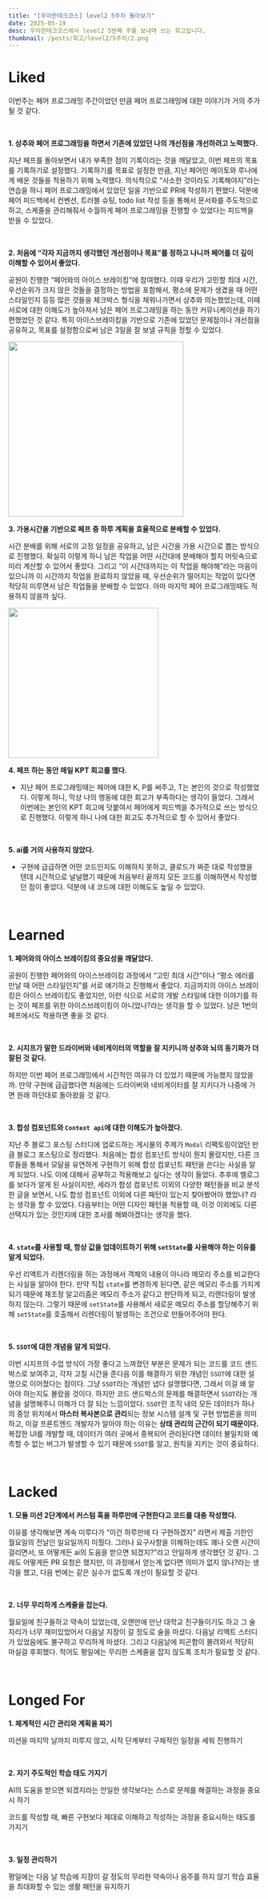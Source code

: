 ```yaml
---
title: "[우아한테크코스] level2 5주차 돌아보기"
date: 2025-05-19
desc: 우아한테크코스에서 level2 5번째 주를 보내며 쓰는 회고입니다.
thumbnail: /posts/회고/level2/5주차/2.png
---
```


# Liked

이번주는 페어 프로그래밍 주간이었던 만큼 페어 프로그래밍에 대한 이야기가 거의 주가 될 것 같다.

<br />

**1\. 상추와 페어 프로그래밍을 하면서 기존에 있었던 나의 개선점을 개선하려고 노력했다.**

지난 페프를 돌아보면서 내가 부족한 점이 기록이라는 것을 깨달았고, 이번 페프의 목표를 기록하기로 설정했다. 기록하기를 목표로 설정한 만큼, 지난 페어인 메이토와 루나에게 배운 것들을 적용하기 위해 노력했다. 의식적으로 “사소한 것이라도 기록해야지”라는 연습을 하니 페어 프로그래밍에서 있었던 일을 기반으로 PR에 작성하기 편했다. 덕분에 페어 피드백에서 컨벤션, 트러블 슈팅, todo list 작성 등을 통해서 문서화를 주도적으로 하고, 스케줄을 관리해줘서 수월하게 페어 프로그래밍을 진행할 수 있었다는 피드백을 받을 수 있었다.

<br />

**2\. 처음에 “각자 지금까지 생각했던 개선점이나 목표”를 정하고 나니까 페어를 더 깊이 이해할 수 있어서 좋았다.**

공원이 진행한 “페어와의 아이스 브레이킹”에 참여했다. 이때 우리가 고민할 최대 시간, 우선순위가 크지 않은 것들을 결정하는 방법을 포함해서, 평소에 문제가 생겼을 때 어떤 스타일인지 등등 많은 것들을 체크박스 형식을 채워나가면서 상추와 의논했었는데, 이때 서로에 대한 이해도가 높아져서 남은 페어 프로그래밍을 하는 동안 커뮤니케이션을 하기 편했었던 것 같다. 특히 아이스브레이킹을 기반으로 기존에 있었던 문제점이나 개선점을 공유하고, 목표를 설정함으로써 남은 3일을 잘 보낼 규칙을 정할 수 있었다.

<img src="/posts/회고/level2/5주차/1.png" width="350px" />

<br />

**3\. 가용시간을 기반으로 페프 중 하루 계획을 효율적으로 분배할 수 있었다.**

시간 분배를 위해 서로의 고정 일정을 공유하고, 남은 시간을 가용 시간으로 뽑는 방식으로 진행했다. 확실히 이렇게 하니 남은 작업을 어떤 시간대에 분배해야 할지 머릿속으로 미리 계산할 수 있어서 좋았다. 그리고 “이 시간대까지는 이 작업을 해야해”라는 마음이 있으니까 이 시간까지 작업을 완료하지 않았을 때, 우선순위가 떨어지는 작업이 있다면 적당히 미루면서 남은 작업들을 분배할 수 있었다. 아마 마지막 페어 프로그래밍때도 적용하지 않을까 싶다.

<img src="/posts/회고/level2/5주차/3.png" width="300px" />

<br />

**4\. 페프 하는 동안 매일 KPT 회고를 했다.**

- 지난 페어 프로그래밍때는 페어에 대한 K, P를 써주고, T는 본인의 것으로 작성했었다. 이렇게 하니, 막상 나의 행동에 대한 회고가 부족하다는 생각이 들었다. 그래서 이번에는 본인의 KPT 회고에 덧붙여서 페어에게 피드백을 추가적으로 쓰는 방식으로 진행했다. 이렇게 하니 나에 대한 회고도 추가적으로 할 수 있어서 좋았다.

<br />

**5\. ai를 거의 사용하지 않았다.**

- 구현에 급급하면 어떤 코드인지도 이해하지 못하고, 클로드가 짜준 대로 작성했을 텐데 시간적으로 널널했기 때문에 처음부터 끝까지 모든 코드를 이해하면서 작성했던 점이 좋았다. 덕분에 내 코드에 대한 이해도도 높일 수 있었다.

<br />

# Learned

**1\. 페어와의 아이스 브레이킹의 중요성을 깨달았다.**

공원이 진행한 페어와의 아이스브레이킹 과정에서 “고민 최대 시간”이나 “평소 에러를 만날 때 어떤 스타일인지”를 서로 얘기하고 진행해서 좋았다. 지금까지의 아이스 브레이킹은 아이스 브레이킹도 좋았지만, 이런 식으로 서로의 개발 스타일에 대한 이야기를 하는 것이 페프를 위한 아이스브레이킹이 아니었나?라는 생각을 할 수 있었다. 남은 1번의 페프에서도 적용하면 좋을 것 같다.

<br />

**2\. 시지프가 말한 드라이버와 네비게이터의 역할을 잘 지키니까 상추와 뇌의 동기화가 더 잘된 것 같다.**

하지만 이번 페어 프로그래밍에서 시간적인 여유가 더 있었기 때문에 가능했지 않았을까. 만약 구현에 급급했다면 처음에는 드라이버와 네비게이터를 잘 지키다가 나중에 가면 원래 하던대로 돌아왔을 것 같다.

<br />

**3\. 합성 컴포넌트와 `Context api`에 대한 이해도가 높아졌다.**

지난 주 블로그 포스팅 스터디에 업로드하는 게시물의 주제가 `Modal` 리팩토링이었던 만큼 블로그 포스팅으로 정리했다. 처음에는 합성 컴포넌트 방식이 뭔지 몰랐지만, 다른 크루들을 통해서 모달을 유연하게 구현하기 위해 합성 컴포넌트 패턴을 쓴다는 사실을 알게 되었다. 나도 이에 대해서 공부하고 적용해보고 싶다는 생각이 들었다. 추후에 벨로그를 보다가 알게 된 사실이지만, 세라가 합성 컴포넌트 이외의 다양한 패턴들을 비교 분석한 글을 보면서, 나도 합성 컴포넌트 이외에 다른 패턴이 있는지 찾아봤어야 했었나? 라는 생각을 할 수 있었다. 다음부터는 어떤 디자인 패턴을 적용할 때, 이것 이외에도 다른 선택지가 있는 것인지에 대한 조사를 해봐야겠다는 생각을 했다.

<br />

**4\. `state`를 사용할 때, 항상 값을 업데이트하기 위해 `setState`를 사용해야 하는 이유를 알게 되었다.**

우선 리액트가 리렌더링을 하는 과정에서 객체의 내용이 아니라 메모리 주소를 비교한다는 사실을 알아야 한다. 만약 직접 `state`를 변경하게 된다면, 같은 메모리 주소를 가지게 되기 때문에 재조정 알고리즘은 메모리 주소가 같다고 판단하게 되고, 리렌더링이 발생하지 않는다. 그렇기 때문에 `setState`를 사용해서 새로운 메모리 주소를 할당해주기 위해 `setState`를 호출해서 리렌더링이 발생하는 조건으로 만들어주어야 한다.

<br />

**5\. `SSOT`에 대한 개념을 알게 되었다.**

이번 시지프의 수업 방식이 가장 좋다고 느껴졌던 부분은 문제가 되는 코드를 코드 샌드박스로 보여주고, 각자 고칠 시간을 준다음 이를 해결하기 위한 개념인 `SSOT`에 대한 설명으로 이어졌다는 점이다. 그냥 `SSOT`라는 개념만 냅다 설명했다면, 그래서 이걸 왜 알아야 하는지도 몰랐을 것이다. 하지만 코드 샌드박스의 문제를 해결하면서 `SSOT`라는 개념을 설명해주니 이해가 더 잘 되는 느낌이었다. `SSOT`란 조직 내의 모든 데이터가 하나의 중앙 위치에서 **마스터 복사본으로 관리**되는 정보 시스템 설계 및 구현 방법론을 의미하고, 이걸 프론트엔드 개발자가 알아야 하는 이유는 **상태 관리의 근간이 되기 때문이다.** 복잡한 UI를 개발할 때, 데이터가 여러 곳에서 중복되어 관리된다면 데이터 불일치와 예측할 수 없는 버그가 발생할 수 있기 때문에 `SSOT`를 알고, 원칙을 지키는 것이 중요하다.

<br />

# Lacked

**1\. 모듈 미션 2단계에서 커스텀 훅을 하루만에 구현한다고 코드를 대충 작성했다.**

이유를 생각해보면 계속 미루다가 “이건 하루만에 다 구현하겠지” 라면서 제출 기한인 월요일의 전날인 일요일까지 미뤘다. 그러나 요구사항을 이해하는데도 꽤나 오랜 시간이 걸리면서, 또 어떻게든 ai의 도움을 받으면 되겠지?”라고 안일하게 생각했던 것 같다. 그래도 어떻게든 PR 요청은 했지만, 이 과정에서 얻는게 없다면 의미가 없지 않나?라는 생각을 했고, 다음 번에는 같은 실수가 없도록 개선이 필요할 것 같다.

<br />

**2\. 너무 무리하게 스케줄을 잡는다.**

월요일에 친구들하고 약속이 있었는데, 오랜만에 만난 대학교 친구들이기도 하고 그 술자리가 너무 재미있었어서 다음날 지장이 갈 정도로 술을 마셨다. 다음날 리액트 스터디가 있었음에도 불구하고 무리하게 마셨다. 그리고 다음날에 피곤함이 몰려와서 적당히 마실걸 후회했다. 적어도 평일에는 무리한 스케줄을 잡지 않도록 조치가 필요할 것 같다.

<br />

# Longed For

**1\. 체계적인 시간 관리와 계획을 짜기**

미션을 마지막 날까지 미루지 않고, 시작 단계부터 구체적인 일정을 세워 진행하기

<br />

**2\. 자기 주도적인 학습 태도 가지기**

AI의 도움을 받으면 되겠지라는 안일한 생각보다는 스스로 문제를 해결하는 과정을 중요시 하기

코드를 작성할 때, 빠른 구현보다 제대로 이해하고 작성하는 과정을 중요시하는 태도를 가지기

<br />

**3\. 일정 관리하기**

평일에는 다음 날 학습에 지장이 갈 정도의 무리한 약속이나 음주를 하지 않기
학습 효율을 최대화할 수 있는 생활 패턴을 유지하기

<br />
